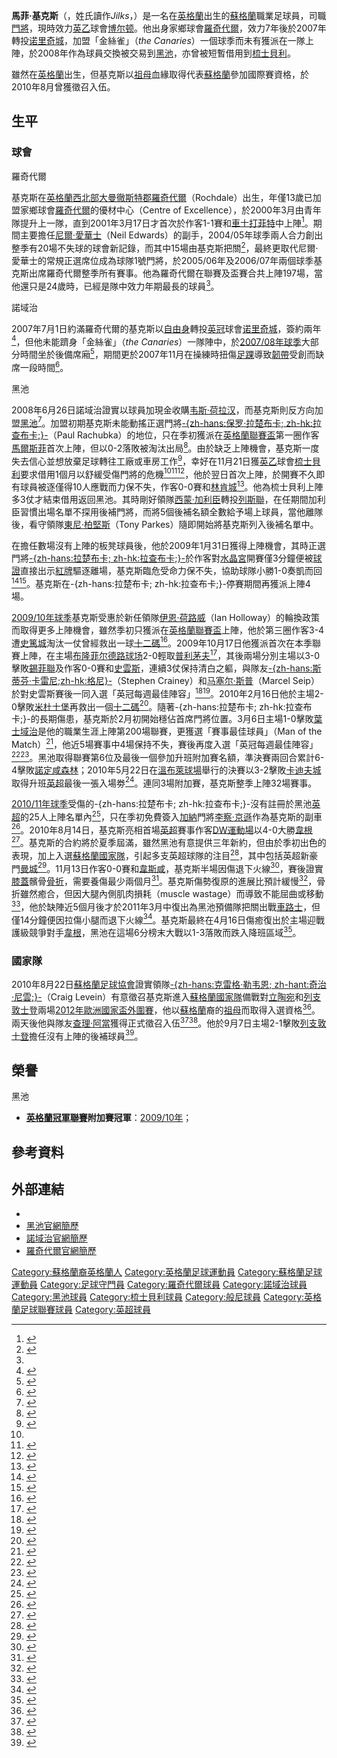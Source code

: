 {{noteTA|G1=足球|G2=英超|G3=FAcup|G4=SPL
|T=zh-hans:马修·基克斯; zh-hk:馬菲·基克斯;
|1=zh-hans:马修; zh-hk:馬菲;
|2=zh-hans:伊恩·霍洛韦; zh-hk:伊恩·荷路威;
|3=zh-hans:马科斯菲尔德; zh-hk:馬爾斯菲;
}}
{{Infobox Football biography 2
| playername          = 馬菲·基克斯<br />''Matthew Gilks''
| image               = [[File:MattGilks.jpg|220px]]
| caption             = 基克斯效力黑池（攝於2010年11月）
| fullname            = Matthew Gilks
| dateofbirth         = {{birth date and age|df=yes|1982|6|4}}
| cityofbirth         = [[w:en:Rochdale|羅奇代爾]] 
| countryofbirth      = [[英格蘭|英格蘭]]
| height              = {{height|m=1.85}} <ref>{{cite web | language = en | url = http://www.premierleague.com/page/PlayerProfile/0,,12306~10579,00.html | title = Premier League Player Profile | accessdate = 2011-03-15 | publisher = [[英格兰足球超级联赛|''premierleague.com'']] | archive-date = 2012-10-02 | archive-url = https://web.archive.org/web/20121002044222/http://www.premierleague.com/page/PlayerProfile/0,,12306~10579,00.html | dead-url = no }}</ref>
| position            = [[門將|門將]]
| currentclub    = [[博尔顿足球俱乐部|博尔顿]] (player-goalkeeping coach) 
| clubnumber     = 13
| youthyears1         = 199?−2000
| youthclubs1         = [[罗奇代尔足球俱乐部|羅奇代爾]]
| years1              = 2000−2007
| clubs1              = [[罗奇代尔足球俱乐部|羅奇代爾]]
| caps1               = 176
| goals1              = 0
| years2              = 2007−2008
| clubs2              = [[诺里奇城足球俱乐部|诺里奇城]]
| caps2               = 0
| goals2              = 0
| years3              = 2008−2014
| clubs3              = [[黑池足球會|黑池]]
| caps3               = 182
| goals3              = 0
| years4              = 2008
| clubs4              = → [[谢斯伯利足球俱乐部|梳士貝利]] 
| caps4               = 4
| goals4              = 0
| years5         = 2014–2016
| clubs5         = [[伯恩利足球俱乐部|伯恩利]]
| caps5          = 0
| goals5         = 0
| years6         = 2016–2017
| clubs6         = [[流浪者足球俱乐部|流浪者]]
| caps6          = 0
| goals6         = 0
| years7         = 2017
| clubs7         = [[威根竞技足球俱乐部|威根]]
| caps7          = 14
| goals7         = 0
| years8         = 2017–2019
| clubs8         = [[斯坎索普联足球俱乐部|斯坎索普]]
| caps8          = 42
| goals8         = 0
| years9         = 2019
| clubs9         = [[林肯城足球俱乐部|林肯城]]
| caps9          = 12
| goals9         = 0
| years10        = 2019–2020
| clubs10        = [[弗利特伍德镇足球俱乐部|弗利特伍德]]
| caps10         = 5
| goals10        = 0
| years11        = 2020–
| clubs11        = [[博尔顿足球俱乐部|博尔顿]]
| caps11         = 13
| goals11        = 0
| nationalyears1 = 2012–2013
| nationalcaps1  = 3
| nationalgoals1 = 0
| nationalteam1       = [[蘇格蘭足球代表隊|蘇格蘭]]
| club-update         = 2014年8月7日 (四) 14:39 (UTC)
| nationalteam-update = 2013年10月25日 (五) 22:30 (UTC)
}}
'''馬菲·基克斯'''（{{lang-en|'''Matthew Gilks'''}}，姓氏讀作''Jilks''，{{bd|1982年|6月4日|catIdx=Gilks, Matthew}}）是一名在[[英格蘭|英格蘭]]出生的[[蘇格蘭|蘇格蘭]]職業足球員，司職[[門將|門將]]，現時效力[[英格蘭足球乙級聯賽|英乙]]球會[[博尔顿足球俱乐部|博尔顿]]。他出身家鄉球會[[罗奇代尔足球俱乐部|羅奇代爾]]，效力7年後於2007年轉投[[诺里奇城足球俱乐部|诺里奇城]]，加盟「金絲雀」（''the Canaries''）一個球季而未有獲派在一隊上陣，於2008年作為球員交換被交易到[[黑池足球會|黑池]]，亦曾被短暫借用到[[谢斯伯利足球俱乐部|梳士貝利]]。

雖然在[[英格蘭|英格蘭]]出生，但基克斯以[[祖母|祖母]]血緣取得代表[[蘇格蘭足球代表隊|蘇格蘭]]參加國際賽資格，於2010年8月曾獲徵召入伍。

== 生平 ==
=== 球會 ===
;羅奇代爾
基克斯在[[英格蘭|英格蘭]][[西北英格蘭|西北部]][[大曼徹斯特郡|大曼徹斯特郡]][[羅奇代爾|羅奇代爾]]（Rochdale）出生，年僅13歲已加盟家鄉球會[[罗奇代尔足球俱乐部|羅奇代爾]]的優材中心（Centre of Excellence），於2000年3月由青年隊提升上一隊，直到2001年3月17日才首次於作客1-1賽和[[切斯特菲尔德足球俱乐部|車士打菲特]]中上陣<ref>{{cite news |language=en |url=http://news.bbc.co.uk/sport2/hi/football/eng_div_3/1224419.stm |title=Chesterfield 1-1 Rochdale |publisher=''[[BBC_Sport|BBC Sport]]'' |date=2001-03-17 |accessdate=2011-04-30 |archive-date=2016-03-07 |archive-url=https://web.archive.org/web/20160307175430/http://news.bbc.co.uk/sport2/hi/football/eng_div_3/1224419.stm |dead-url=no }}</ref>。期間主要擔任[[Neil_Edwards_(footballer_born_1970)|尼爾·愛華士]]（Neil Edwards）的副手，2004/05年球季兩人合力創出整季有20場不失球的球會新記錄，而其中15場由基克斯把關<ref>{{cite web |language=en |url=http://www.ex-canaries.co.uk/players/gilks.htm |title=Matthew Gilks |publisher=''ex-canaries.co.uk'' |accessdate=2011-04-30 |archive-date=2013-11-04 |archive-url=https://web.archive.org/web/20131104073413/http://www.ex-canaries.co.uk/players/gilks.htm |dead-url=no }}</ref>，最終更取代尼爾·愛華士的常規正選席位成為球隊1號門將，於2005/06年及2006/07年兩個球季基克斯出席羅奇代爾整季所有賽事。他為羅奇代爾在聯賽及盃賽合共上陣197場，當他還只是24歲時，已經是隊中效力年期最長的球員<ref name="bbc6245490"/>。

;諾域治
2007年7月1日約滿羅奇代爾的基克斯以[[自由球員|自由身]]轉投[[英冠|英冠]]球會[[诺里奇城足球俱乐部|诺里奇城]]，簽約兩年<ref name="bbc6245490">{{cite web |language=en |url=http://news.bbc.co.uk/sport1/hi/football/teams/n/norwich/6245490.stm |title=Norwich to sign Rochdale keeper |date=2007-06-27 |publisher=''[[BBC_Sport|BBC Sport]]'' |accessdate=2008-11-21 |archive-date=2013-01-12 |archive-url=https://www.webcitation.org/6DbywRpbS?url=http://news.bbc.co.uk/sport2/hi/football/teams/n/norwich/6245490.stm |dead-url=no }}</ref>，但他未能躋身「金絲雀」（''the Canaries''）一隊陣中，於[[2007年至2008年英格蘭足球冠軍聯賽|2007/08年球季]]大部分時間坐於後備席廂<ref name="bbc7741834">{{cite web |language=en |url=http://news.bbc.co.uk/sport1/hi/football/teams/s/shrewsbury/7741834.stm |title=Gilks solves Shrews keeper crisis |date=2008-11-21 |publisher=''[[BBC_Sport|BBC Sport]]'' |accessdate=2008-11-21 |archive-date=2013-01-12 |archive-url=https://www.webcitation.org/6DbyxXK7J?url=http://news.bbc.co.uk/sport2/hi/football/teams/s/shrewsbury/7741834.stm |dead-url=no }}</ref>，期間更於2007年11月在操練時扭傷[[足踝|足踝]]導致[[韌帶|韌帶]]受創而缺席一段時間<ref name="bbc7121044">{{cite web |language=en |url=http://news.bbc.co.uk/sport1/hi/football/teams/n/norwich/7121044.stm |title=Gilks looks set for rapid return |date=2007-11-30 |publisher=''[[BBC_Sport|BBC Sport]]'' |accessdate=2008-11-21}}</ref>。

;黑池
2008年6月26日諾域治證實以球員加現金收購[[韦斯·荷拉汉|韦斯·荷拉汉]]，而基克斯則反方向加盟[[黑池足球會|黑池]]<ref>{{cite news |language=en |url=http://www.skysports.com/story/0,19528,11688_3742376,00.html |title=Hoolahan makes Canaries switch |publisher=''Sky Sports'' |date=2008-06-26 |accessdate=2011-04-30 |archive-date=2008-10-29 |archive-url=https://web.archive.org/web/20081029002820/http://www.skysports.com/story/0,19528,11688_3742376,00.html |dead-url=no }}</ref>。加盟初期基克斯未能動搖正選門將[[保罗·拉楚布卡|-{zh-hans:保罗·拉楚布卡; zh-hk:拉查布卡;}-]]（Paul Rachubka）的地位，只在季初獲派在[[英格蘭聯賽盃|英格蘭聯賽盃]]第一圈作客[[马科斯菲尔德足球俱乐部|馬爾斯菲]]首次上陣，但以0-2落敗被淘汰出局<ref>{{cite news |language=en |url=http://news.bbc.co.uk/sport2/hi/football/league_cup/7541926.stm |title=Macclesfield 2-0 Blackpool |publisher=''[[BBC_Sport|BBC Sport]]'' |date=2008-08-12 |accessdate=2011-04-30 |archive-date=2008-08-13 |archive-url=https://web.archive.org/web/20080813010453/http://news.bbc.co.uk/sport2/hi/football/league_cup/7541926.stm |dead-url=no }}</ref>。由於缺乏上陣機會，基克斯一度失去信心並想放棄足球轉往工廠或車房工作<ref>{{cite news |language=en |url=http://www.dailymail.co.uk/sport/football/article-1307375/Matt-Gilks-considered-swapping-football-factory-work.html |title=Last chance: Blackpool stopper Matt Gilks considered swapping football for the factory |publisher=''dailymail.co.uk'' |date=2010-08-30 |accessdate=2011-04-30 |archive-date=2011-05-24 |archive-url=https://web.archive.org/web/20110524095634/http://www.dailymail.co.uk/sport/football/article-1307375/Matt-Gilks-considered-swapping-football-factory-work.html |dead-url=no }}</ref>，幸好在11月21日獲[[英乙|英乙]]球會[[谢斯伯利足球俱乐部|梳士貝利]]要求借用1個月以舒緩受傷門將的危機<ref name="bbc7741834"/><ref name="STFC1461894">{{cite web |language=en |title=New Keeper Joins |publisher=[[谢斯伯利足球俱乐部|''shrewsburytown.com'']] |date=2008-11-21 |url=http://www.shrewsburytown.com/page/NewsDetail/0,,10443~1461894,00.html |accessdate=2008-11-21 |deadurl=yes |archiveurl=https://www.webcitation.org/6Dbz0nWVO?url=http://mobile.shrewsburytown.com/ |archivedate=2013-01-12 }}</ref><ref name="STFC1461949">{{cite web |language=en |title=Matt Gilks |publisher=[[谢斯伯利足球俱乐部|''shrewsburytown.com'']] |date=2008-11-21 |url=http://www.shrewsburytown.com/page/NewsDetail/0,,10443~1461949,00.html |accessdate=2008-11-21 |deadurl=yes |archiveurl=https://www.webcitation.org/6Dbz2NYFY?url=http://mobile.shrewsburytown.com/ |archivedate=2013-01-12 }}</ref>，他於翌日首次上陣，於開賽不久即有球員被逐僅得10人應戰而力保不失，作客0-0賽和[[林肯城足球俱乐部|林肯城]]<ref>{{cite news |language=en |url=http://news.bbc.co.uk/sport2/hi/football/eng_div_3/7727544.stm |title=Lincoln City 0-0 Shrewsbury |publisher=''[[BBC_Sport|BBC Sport]]'' |date=2008-11-22 |accessdate=2011-04-30 |archive-date=2016-03-07 |archive-url=https://web.archive.org/web/20160307160030/http://news.bbc.co.uk/sport2/hi/football/eng_div_3/7727544.stm |dead-url=no }}</ref>。他為梳士貝利上陣多3仗才結束借用返回黑池。其時剛好領隊[[西蒙·加利臣|西蒙·加利臣]]轉投[[列斯聯足球會|列斯聯]]，在任期間加利臣習慣出場名單不探用後補門將，而將5個後補名額全數給予場上球員，當他離隊後，看守領隊[[東尼·柏堅斯|東尼·柏堅斯]]（Tony Parkes）隨即開始將基克斯列入後補名單中。

在擔任數場沒有上陣的板凳球員後，他於2009年1月31日獲得上陣機會，其時正選門將[[保罗·拉楚布卡|-{zh-hans:拉楚布卡; zh-hk:拉查布卡;}-]]於作客對[[水晶宫足球俱乐部|水晶宮]]開賽僅3分鐘便被[[球證|球證]]直接出示[[紅牌|紅牌]]驅逐離場，基克斯臨危受命力保不失，協助球隊小勝1-0奏凱而回<ref>{{cite news |language=en |url=http://news.bbc.co.uk/sport2/hi/football/eng_div_1/7856654.stm |title=Crystal Palace 0-1 Blackpool |publisher=''[[BBC_Sport|BBC Sport]]'' |date=2009-01-31 |accessdate=2011-04-30 |archive-date=2009-02-02 |archive-url=https://web.archive.org/web/20090202094840/http://news.bbc.co.uk/sport2/hi/football/eng_div_1/7856654.stm |dead-url=no }}</ref><ref name="BFC45460">{{cite web |language=en |title=Report – Crystal Palace vs Blackpool |publisher=[[黑池足球會|''blackpoolfc.co.uk'']] |date=2009-01-31 |url=http://www.blackpoolfc.co.uk/page/MatchReport/0,,10432~45460,00.html |accessdate=2009-02-01 |deadurl=yes |archiveurl=https://www.webcitation.org/6Dbz4aEQx?url=http://mobile.blackpoolfc.co.uk/ |archivedate=2013-01-12 }}</ref>。基克斯在-{zh-hans:拉楚布卡; zh-hk:拉查布卡;}-停賽期間再獲派上陣4場。

[[黑池2009年至2010年球季|2009/10年球季]]基克斯受惠於新任領隊[[伊恩·荷路威|伊恩·荷路威]]（Ian Holloway）的輪換政策而取得更多上陣機會，雖然季初只獲派在[[英格蘭聯賽盃|英格蘭聯賽盃]]上陣，他於第三圈作客3-4遭[[斯托克城足球俱乐部|史篤城]]淘汰一仗曾經救出一球[[十二碼|十二碼]]<ref>{{cite news |language=en |url=http://news.bbc.co.uk/sport2/hi/football/league_cup/8256916.stm |title=Stoke 4-3 Blackpool |publisher=''[[BBC_Sport|BBC Sport]]'' |date=2009-09-22 |accessdate=2011-04-30 |archive-date=2009-09-25 |archive-url=https://web.archive.org/web/20090925160529/http://news.bbc.co.uk/sport2/hi/football/league_cup/8256916.stm |dead-url=no }}</ref>。2009年10月17日他獲派首次在本季聯賽上陣，在主場[[布隆菲尔德路球场|布隆菲尔德路球场]]2-0輕取[[普利茅斯足球俱乐部|普利茅夫]]<ref>{{cite news |language=en |url=http://news.bbc.co.uk/sport2/hi/football/eng_div_1/8302280.stm |title=Blackpool 2-0 Plymouth |publisher=''[[BBC_Sport|BBC Sport]]'' |date=2009-10-17 |accessdate=2011-04-30 |archive-date=2010-01-28 |archive-url=https://web.archive.org/web/20100128053758/http://news.bbc.co.uk/sport2/hi/football/eng_div_1/8302280.stm |dead-url=no }}</ref>，其後兩場分別主場以3-0擊敗[[谢菲尔德联足球俱乐部|錫菲聯]]及作客0-0賽和[[斯旺西城足球俱乐部|史雲斯]]，連續3仗保持清白之軀，與隊友[[史提芬·格尼|-{zh-hans:斯蒂芬·卡雷尼;zh-hk:格尼}-]]（Stephen Crainey）和[[Marcel_Seip|马塞尔·斯普]]（Marcel Seip）於對史雲斯賽後一同入選「英冠每週最佳陣容」<ref name="bfc1838549">{{cite web |language=en |url=http://www.blackpoolfc.co.uk/page/NewsDetail/0,,10432~1838549,00.html |title=Trio Named In Team Of The Week |date=2009-10-27 |publisher=[[黑池足球會|''blackpoolfc.co.uk'']] |accessdate=2009-10-27 }}{{dead link|date=2018年5月 |bot=InternetArchiveBot |fix-attempted=yes }}</ref><ref name="FL147726">{{cite web |language=en |url=http://www.football-league.co.uk/staticFiles/e/41/0,,10794~147726,00.pdf |title=Championship Team Of The Week (26/10/2009) |date=2009-10-26 |publisher=[[英格蘭足球聯賽|''football-league.co.uk'']] |format=[[Portable_Document_Format|PDF]] |accessdate=2009-10-27 |deadurl=yes |archiveurl=https://www.webcitation.org/69puYYmEg?url=http://www.football-league.co.uk/staticFiles/e/41/0,,10794~147726,00.pdf |archivedate=2012-08-11 }}</ref>。2010年2月16日他於主場2-0擊敗[[米德尔斯堡足球俱乐部|米杜士堡]]再救出一個[[十二碼|十二碼]]<ref>{{cite news |language=en |url=http://news.bbc.co.uk/sport2/hi/football/eng_div_1/8510865.stm |title=Blackpool 2-0 Middlesbrough |publisher=''[[BBC_Sport|BBC Sport]]'' |date=2010-02-16 |accessdate=2011-04-30 |archive-date=2010-02-19 |archive-url=https://web.archive.org/web/20100219011641/http://news.bbc.co.uk/sport2/hi/football/eng_div_1/8510865.stm |dead-url=no }}</ref>。隨著-{zh-hans:拉楚布卡; zh-hk:拉查布卡;}-的長期傷患，基克斯於2月初開始穩佔首席門將位置。3月6日主場1-0擊敗[[伊普斯维奇城足球俱乐部|葉士域治]]是他的職業生涯上陣第200場聯賽，更獲選「賽事最佳球員」（Man of the Match）<ref name="bfc47457">{{cite web |language=en |url=http://www.blackpoolfc.co.uk/page/MatchReport/0,,10432~47457,00.html |title=Blackpool vs Ipswich Town |date=2010-03-06 |publisher=[[黑池足球會|''blackpoolfc.co.uk'']] |accessdate=2010-03-06 |deadurl=yes |archiveurl=https://www.webcitation.org/6Dbz7bodQ?url=http://mobile.blackpoolfc.co.uk/ |archivedate=2013-01-12 }}</ref>，他近5場賽事中4場保持不失，賽後再度入選「英冠每週最佳陣容」<ref name="bfc1988418">{{cite news |language=en |url=http://www.blackpoolfc.co.uk/page/NewsDetail/0,,10432~1988418,00.html |title=Gilks In Team Of The Week |date=2010-03-06 |publisher=[[黑池足球會|''blackpoolfc.co.uk'']] |accessdate=2010-03-09 |deadurl=yes |archiveurl=https://web.archive.org/web/20100310233220/http://www.blackpoolfc.co.uk/page/NewsDetail/0,,10432~1988418,00.html |archivedate=2010-03-10 }}</ref><ref name="FL150279">{{cite web |language=en |url=http://www.football-league.co.uk/staticFiles/7/4b/0,,10794~150279,00.pdf |title=Championship Team Of The Week (08/03/2010) |date=2010-03-08 |publisher=[[英格蘭足球聯賽|''football-league.co.uk'']] |format=[[Portable_Document_Format|PDF]] |accessdate=2010-03-09 |deadurl=yes |archiveurl=https://web.archive.org/web/20100331224536/http://www.football-league.co.uk/staticFiles/7/4b/0%2C%2C10794~150279%2C00.pdf |archivedate=2010-03-31 }}</ref>。黑池取得聯賽第6位及最後一個參加升班附加賽名額，準決賽兩回合累計6-4擊敗[[诺丁汉森林足球俱乐部|諾定咸森林]]；2010年5月22日在[[溫布萊球場|溫布萊球場]]舉行的決賽以3-2擊敗[[卡迪夫城足球俱乐部|卡迪夫城]]取得升班[[英超|英超]]最後一張入場劵<ref>{{cite news |language=en |url=http://news.bbc.co.uk/sport2/hi/football/eng_div_1/8692465.stm |title=Blackpool 3-2 Cardiff |publisher=''[[BBC_Sport|BBC Sport]]'' |date=2010-05-22 |accessdate=2011-04-30 |archive-date=2012-11-22 |archive-url=https://www.webcitation.org/6CN1HtqfI?url=http://news.bbc.co.uk/sport2/hi/football/eng_div_1/8692465.stm |dead-url=no }}</ref>。連同3場附加賽，基克斯整季上陣32場賽事。

[[黑池2010年至2011年球季|2010/11年球季]]受傷的-{zh-hans:拉楚布卡; zh-hk:拉查布卡;}-沒有註冊於黑池[[英超|英超]]的25人上陣名單內<ref>{{cite news |language=en |url=http://www.skysports.com/story/0,19528,11661_6516292,00.html |title=Holloway admits keeper error |publisher=''Sky Sports'' |date=2010-11-19 |accessdate=2011-04-30 |archive-date=2010-11-20 |archive-url=https://web.archive.org/web/20101120201119/http://www.skysports.com/story/0,19528,11661_6516292,00.html |dead-url=no }}</ref>，只在季初免費簽入[[迦納國家足球隊|加納]]門將[[李察·京遜|李察·京遜]]作為基克斯的副車<ref>{{cite news |language=en |url=http://www.skysports.com/story/0,19528,11661_6353570,00.html |title=Pool pounce for Kingson |publisher=''Sky Sports'' |date=2010-09-02 |accessdate=2011-04-30 |archive-date=2010-10-05 |archive-url=https://web.archive.org/web/20101005215330/http://www.skysports.com/story/0,19528,11661_6353570,00.html |dead-url=no }}</ref>。2010年8月14日，基克斯亮相首場[[英超|英超]]賽事作客[[DW運動場|DW運動場]]以4-0大勝[[威根竞技足球俱乐部|韋根]]<ref>{{cite news |language=en |url=http://news.bbc.co.uk/sport2/hi/football/eng_prem/8904972.stm |title=Wigan 0-4 Blackpool |publisher=''[[BBC_Sport|BBC Sport]]'' |date=2010-08-14 |accessdate=2011-04-30 |archive-date=2012-11-22 |archive-url=https://www.webcitation.org/6CN1Ik55A?url=http://news.bbc.co.uk/sport2/hi/football/eng_prem/8904972.stm |dead-url=no }}</ref>。基克斯的合約將於夏季屆滿，雖然黑池有意提供三年新約，但由於季初出色的表現，加上入選[[蘇格蘭足球代表隊|蘇格蘭國家隊]]，引起多支英超球隊的注目<ref>{{cite news |language=en |url=http://www.skysports.com/story/0,19528,11095_6447209,00.html |title=Pool face Gilks struggle |publisher=''Sky Sports'' |date=2010-10-16 |accessdate=2011-04-30 |archive-date=2016-03-10 |archive-url=https://web.archive.org/web/20160310081644/http://www.skysports.com/story/0,19528,11095_6447209,00.html |dead-url=no }}</ref>，其中包括英超新豪門[[曼彻斯特城足球俱乐部|曼城]]<ref>{{cite news |language=en |url=http://www.skysports.com/story/0,19528,11095_6556742,00.html |title=Gilks eyes Prem switch |publisher=''Sky Sports'' |date=2010-12-06 |accessdate=2011-04-30 |archive-date=2010-12-15 |archive-url=https://web.archive.org/web/20101215202716/http://www.skysports.com/story/0,19528,11095_6556742,00.html |dead-url=no }}</ref>。11月13日作客0-0賽和[[西汉姆联足球俱乐部|韋斯咸]]，基克斯半場因傷退下火線<ref>{{cite news |language=en |url=http://news.bbc.co.uk/sport2/hi/football/eng_prem/9175420.stm |title=West Ham 0-0 Blackpool |publisher=''[[BBC_Sport|BBC Sport]]'' |date=2010-11-13 |accessdate=2011-04-30 |archive-date=2011-02-08 |archive-url=https://web.archive.org/web/20110208081124/http://news.bbc.co.uk/sport2/hi/football/eng_prem/9175420.stm |dead-url=no }}</ref>，賽後證實[[膝蓋|膝蓋]]髕骨[[骨折|骨折]]，需要養傷最少兩個月<ref>{{cite news |language=en |url=http://news.bbc.co.uk/sport2/hi/football/teams/b/blackpool/9206450.stm |title=Blackpool dealt Matt Gilks injury blow |publisher=''[[BBC_Sport|BBC Sport]]'' |date=2010-11-18 |accessdate=2011-04-30 |archive-date=2010-11-21 |archive-url=https://web.archive.org/web/20101121055039/http://news.bbc.co.uk/sport2/hi/football/teams/b/blackpool/9206450.stm |dead-url=no }}</ref>。基克斯傷勢復原的進展比預計緩慢<ref>{{cite news |language=en |url=http://www.skysports.com/story/0,19528,11095_6651066,00.html |title=Grandin back to face Liverpool |publisher=''Sky Sports'' |date=2011-01-11 |accessdate=2011-04-30 |archive-date=2011-08-22 |archive-url=https://web.archive.org/web/20110822173813/http://www.skysports.com/story/0,19528,11095_6651066,00.html |dead-url=no }}</ref>，骨折雖然癒合，但因大腿內側肌肉損耗（muscle wastage）而導致不能屈曲或移動<ref>{{cite news |language=en |url=http://www.skysports.com/story/0,19528,11095_6744451,00.html |title=Pool rocked by Rachubka blow |publisher=''Sky Sports'' |date=2011-03-30 |accessdate=2011-04-30 |archive-date=2011-09-17 |archive-url=https://web.archive.org/web/20110917015010/http://www.skysports.com/story/0,19528,11095_6744451,00.html |dead-url=no }}</ref>，他於缺陣近5個月後才於2011年3月中復出為黑池預備隊把關出戰[[切尔西足球俱乐部|車路士]]，但僅14分鐘便因拉傷小腿而退下火線<ref>{{cite news |language=en |url=http://www.skysports.com/story/0,19528,11095_6815136,00.html |title=Fresh Gilks injury blow |publisher=''Sky Sports'' |date=2011-03-15 |accessdate=2011-04-30 |archive-date=2011-05-15 |archive-url=https://web.archive.org/web/20110515193957/http://www.skysports.com/story/0,19528,11095_6815136,00.html |dead-url=no }}</ref>。基克斯最終在4月16日傷癒復出於主場迎戰護級競爭對手[[威根竞技足球俱乐部|韋根]]，黑池在這場6分榜末大戰以1-3落敗而跌入降班區域<ref>{{cite news |language=en |url=http://news.bbc.co.uk/sport2/hi/football/eng_prem/9455799.stm |title=Blackpool 1-3 Wigan |publisher=''[[BBC_Sport|BBC Sport]]'' |date=2011-04-16 |accessdate=2011-04-30 |archive-date=2012-01-21 |archive-url=https://web.archive.org/web/20120121142621/http://news.bbc.co.uk/sport2/hi/football/eng_prem/9455799.stm |dead-url=no }}</ref>。

=== 國家隊 ===
2010年8月22日[[蘇格蘭足球協會|蘇格蘭足球協會]]證實領隊[[奇治·尼雲|-{zh-hans:克雷格·勒韦恩; zh-hant:奇治·尼雲;}-]]（Craig Levein）有意徵召基克斯進入[[蘇格蘭足球代表隊|蘇格蘭國家隊]]備戰對[[立陶宛國家足球隊|立陶宛]]和[[列支敦士登國家足球隊|列支敦士登]]兩場[[2012年歐洲國家盃外圍賽I組|2012年歐洲國家盃外圍賽]]，他以[[蘇格蘭|蘇格蘭]]裔的[[祖母|祖母]]而取得入選資格<ref name="sfa6365">{{cite news |language=en |url=http://www.scottishfa.co.uk/scottish_fa_news.cfm?page=128&newsID=6365 |title=Gilks can be tartan tower of strength |date=2010-08-22 |publisher=[[蘇格蘭足球協會|''scottishfa.co.uk'']] |accessdate=2010-08-22 |archive-url=https://web.archive.org/web/20110614220238/http://www.scottishfa.co.uk/scottish_fa_news.cfm?page=128&newsID=6365 |archive-date=2011-06-14 |dead-url=yes }}</ref>。兩天後他與隊友[[查理·阿當|查理·阿當]]獲得正式徵召入伍<ref name="bfc2132999">{{cite web |language=en |url=http://www.blackpoolfc.co.uk/page/NewsDetail/0,,10432~2132999,00.html |title=GILKS JOINS CHARLIE IN SCOTLAND SQUAD |date=2010-08-24 |publisher=[[黑池足球會|''blackpoolfc.co.uk'']] |accessdate=2010-08-24 |deadurl=yes |archiveurl=https://web.archive.org/web/20100826081834/http://www.blackpoolfc.co.uk/page/NewsDetail/0,,10432~2132999,00.html |archivedate=2010-08-26 }}</ref><ref name="sfa6379">{{cite web |language=en |url=http://www.scottishfa.co.uk/scottish_fa_news.cfm?page=128&newsCategoryID=6&newsID=6379 |title=Scotland squad announcement Tuesday, 24 August 2010 |date=2010-08-24 |publisher=[[蘇格蘭足球協會|''scottishfa.co.uk'']] |accessdate=2010-08-24 |archive-date=2010-09-01 |archive-url=https://web.archive.org/web/20100901162802/http://www.scottishfa.co.uk/scottish_fa_news.cfm?page=128&newsCategoryID=6&newsID=6379 |dead-url=no }}</ref>。他於9月7日主場2-1擊敗[[列支敦士登國家足球隊|列支敦士登]]擔任沒有上陣的後補球員<ref>{{cite news |language=en |url=http://www.uefa.com/uefaeuro2012/matches/season=2012/round=15171/match=2002207/postmatch/lineups/index.html |title=Scotland 2-1 Liechtenstein (Lineups) |publisher=[[UEFA|''uefa.com'']] |date=2010-09-07 |accessdate=2011-04-30 |archive-date=2011-08-19 |archive-url=https://web.archive.org/web/20110819043655/http://www.uefa.com/uefaeuro2012/matches/season=2012/round=15171/match=2002207/postmatch/lineups/index.html |dead-url=no }}</ref>。

== 榮譽 ==
;黑池
*'''[[英格蘭足球冠軍聯賽|英格蘭冠軍聯賽]]附加賽冠軍'''：[[2009年至2010年英格蘭足球冠軍聯賽#附加賽|2009/10年]]；

==參考資料==
{{reflist|2}}

==外部連結==
*{{soccerbase|id=19400|name=馬菲·基克斯}}
*[https://web.archive.org/web/20081005210313/http://www.blackpoolfc.premiumtv.co.uk/page/ProfilesDetail/0,,10432~10579,00.html 黑池官網簡歷]
*[https://web.archive.org/web/20110716192709/http://www.canaries.co.uk/page/ProfilesDetail/0,,10355~10579,00.html 諾域治官網簡歷]
*[https://web.archive.org/web/20110723055933/http://www.rochdaleafc.co.uk/page/ProfilesDetail/0,,10441~10579,00.html 羅奇代爾官網簡歷]

{{保頓球員名單}}

{{DEFAULTSORT:Gilks, Matthew}}
[[Category:蘇格蘭裔英格蘭人|Category:蘇格蘭裔英格蘭人]]
[[Category:英格蘭足球運動員|Category:英格蘭足球運動員]]
[[Category:蘇格蘭足球運動員|Category:蘇格蘭足球運動員]]
[[Category:足球守門員|Category:足球守門員]]
[[Category:羅奇代爾球員|Category:羅奇代爾球員]]
[[Category:諾域治球員|Category:諾域治球員]]
[[Category:黑池球員|Category:黑池球員]]
[[Category:梳士貝利球員|Category:梳士貝利球員]]
[[Category:般尼球員|Category:般尼球員]]
[[Category:英格蘭足球聯賽球員|Category:英格蘭足球聯賽球員]]
[[Category:英超球員|Category:英超球員]]